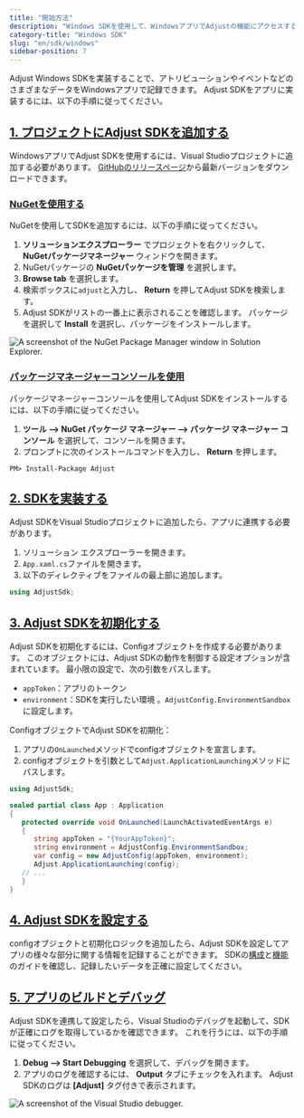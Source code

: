 ```yaml
---
title: "開始方法"
description: "Windows SDKを使用して、WindowsアプリでAdjustの機能にアクセスする"
category-title: "Windows SDK"
slug: "en/sdk/windows"
sidebar-position: 7
---
```

Adjust Windows SDKを実装することで、アトリビューションやイベントなどのさまざまなデータをWindowsアプリで記録できます。 Adjust SDKをアプリに実装するには、以下の手順に従ってください。

[1\. プロジェクトにAdjust SDKを追加する](1-add-the-adjust-sdk-to-your-project)
-------------------------------------------------------------------

WindowsアプリでAdjust SDKを使用するには、Visual Studioプロジェクトに追加する必要があります。 [GitHubのリリースページ](https://github.com/adjust/windows_sdk/releases/latest)から最新バージョンをダウンロードできます。

### [NuGetを使用する](using-nuget)

NuGetを使用してSDKを追加するには、以下の手順に従ってください。

1. **ソリューションエクスプローラー** でプロジェクトを右クリックして、 **NuGetパッケージマネージャー** ウィンドウを開きます。
2. NuGetパッケージの **NuGetパッケージを管理** を選択します。
3. **Browse tab** を選択します。
4. 検索ボックスに`adjust`と入力し、 **Return** を押してAdjust SDKを検索します。
5. Adjust SDKがリストの一番上に表示されることを確認します。 パッケージを選択して **Install** を選択し、パッケージをインストールします。

![A screenshot of the NuGet Package Manager window in Solution Explorer.](@images/windows/1-nuget.png)

### [パッケージマネージャーコンソールを使用](using-the-package-manager-console)

パッケージマネージャーコンソールを使用してAdjust SDKをインストールするには、以下の手順に従ってください。

1. **ツール \-\-> NuGet パッケージ マネージャー \-\-> パッケージ マネージャー コンソール** を選択して、コンソールを開きます。
2. プロンプトに次のインストールコマンドを入力し、 **Return** を押します。

```console
PM> Install-Package Adjust
```

[2\. SDKを実装する](2-integrate-the-sdk)
------------------------------------

Adjust SDKをVisual Studioプロジェクトに追加したら、アプリに連携する必要があります。

1. ソリューション エクスプローラーを開きます。
2. `App.xaml.cs`ファイルを開きます。
3. 以下のディレクティブをファイルの最上部に追加します。

```cs
using AdjustSdk;
```

[3\. Adjust SDKを初期化する](3-initialize-the-adjust-sdk)
----------------------------------------------------

Adjust SDKを初期化するには、Configオブジェクトを作成する必要があります。 このオブジェクトには、Adjust SDKの動作を制御する設定オプションが含まれています。 最小限の設定で、次の引数をパスします。

* `appToken`：アプリのトークン
* `environment`：SDKを実行したい環境 。`AdjustConfig.EnvironmentSandbox`に設定します。

ConfigオブジェクトでAdjust SDKを初期化：

1. アプリの`OnLaunched`メソッドでconfigオブジェクトを宣言します。
2. configオブジェクトを引数として`Adjust.ApplicationLaunching`メソッドにパスします。

```cs
using AdjustSdk;

sealed partial class App : Application
{
   protected override void OnLaunched(LaunchActivatedEventArgs e)
   {
      string appToken = "{YourAppToken}";
      string environment = AdjustConfig.EnvironmentSandbox;
      var config = new AdjustConfig(appToken, environment);
      Adjust.ApplicationLaunching(config);
   // ...
   }
}
```

[4\. Adjust SDKを設定する](4-configure-the-adjust-sdk)
--------------------------------------------------

configオブジェクトと初期化ロジックを追加したら、Adjust SDKを設定してアプリの様々な部分に関する情報を記録することができます。 SDKの[構成](/en/sdk/windows/configuration)と[機能](/en/sdk/windows/features)のガイドを確認し、記録したいデータを正確に設定してください。

[5\. アプリのビルドとデバッグ](5-build-and-debug-your-app)
-----------------------------------------------

Adjust SDKを連携して設定したら、Visual Studioのデバッグを起動して、SDKが正確にログを取得しているかを確認できます。 これを行うには、以下の手順に従ってください。

1. **Debug \-\-> Start Debugging** を選択して、デバッグを開きます。
2. アプリのログを確認するには、 **Output** タブにチェックを入れます。 Adjust SDKのログは **\[Adjust\]** タグ付きで表示されます。

![A screenshot of the Visual Studio debugger.](@images/windows/2-debugger.png)

